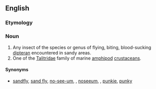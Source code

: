 ==English==
{{rfimage}}
{{wikipedia|Sandfly}}
{{wikispecies|Diptera}}
{{wikispecies|Talitridae}}

===Etymology===
{{compound|sand|flea|lang=en}}
===Noun===
{{en-noun}}

# Any insect of the species or genus of flying, biting, blood-sucking [[dipteran]] encountered in sandy areas.
# One of the [[Talitridae]] family of marine [[amphipod]] [[crustacean]]s.

====Synonyms====
{{checksyns}}
* [[sandfly]], [[sand fly]], [[no-see-um]], {{vern|no-see-em|pedia=1}}, [[noseeum]], {{vern|sand gnat|pedia=1}}, [[punkie]], [[punky]]